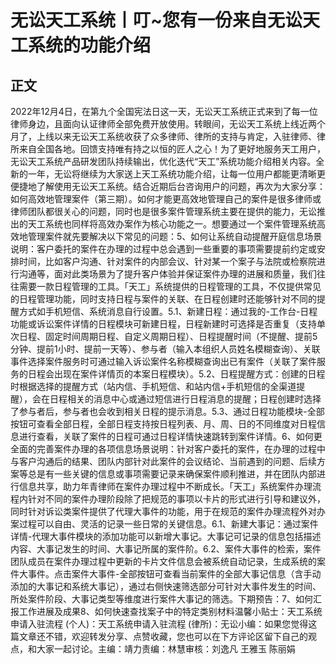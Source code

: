 # 无讼天工系统丨叮~您有一份来自无讼天工系统的功能介绍
## 正文
2022年12月4日，在第九个全国宪法日这一天，无讼天工系统正式来到了每一位律师身边，且面向认证律师全部免费开放使用。转眼间，无讼天工系统上线近两个月了，上线以来无讼天工系统收获了众多律师、律所的支持与肯定，入驻律师、律所来自全国各地。回馈支持唯有持之以恒的匠人之心！为了更好地服务天工用户，无讼天工系统产品研发团队持续输出，优化迭代“天工”系统功能介绍相关内容。全新的一年，无讼将继续为大家送上天工系统功能介绍，让每一位用户都能更清晰更便捷地了解使用无讼天工系统。结合近期后台咨询用户的问题，再次为大家分享：如何高效地管理案件（第三期）。如何才能更高效地管理自己的案件是很多律师或律师团队都很关心的问题，同时也是很多案件管理系统主要在提供的能力，无讼推出的天工系统也同样将高效办案作为核心功能之一。想要通过一个案件管理系统高效地管理案件就先要解决以下常见的问题：5、如何让系统自动提醒开庭信息场景说明：客户委托的案件在办理的过程中总会遇到一些重要的事项需要提前约定或安排时间，比如客户沟通、针对案件的内部会议、针对某一个案子与法院或检察院进行沟通等，面对此类场景为了提升客户体验并保证案件办理的进展和质量，我们往往需要一款日程管理的工具。「天工」系统提供的日程管理的工具，不仅提供常见的日程管理功能，同时支持日程与案件的关联、在日程创建时还能够针对不同的提醒方式如手机短信、系统消息自行设置。5.1、新建日程：通过我的-工作台-日程功能或诉讼案件详情的日程模块可新建日程，日程新建时可选择是否重复（支持单次日程、固定时间周期日程、自定义周期日程）、日程提醒时间（不提醒、提前5分钟、提前1小时、提前一天等）、参与者（输入本组织人员姓名模糊查询）、关联事件选择案件服务时可通过输入诉讼案件名称模糊查询出已有案件（关联了案件服务的日程会出现在案件详情页的本案日程模块）。5.2、日程提醒方式：创建的日程时根据选择的提醒方式（站内信、手机短信、和站内信+手机短信的全渠道提醒），会在日程相关的消息中心或通过短信进行日程消息的提醒；日程创建时选择了参与者后，参与者也会收到相关日程的提示消息。5.3、通过日程功能模块-全部按钮可查看全部日程，全部日程支持按日程列表、月、周、日的不同维度对日程信息进行查看，关联了案件的日程可通过日程详情快速跳转到案件详情。6、如何更全面的完善案件办理的各项信息场景说明：针对客户委托的案件，在办理的过程中与客户沟通后的结果、团队内部针对此案件的会议结论、当前遇到的问题、后续方案等总是有一些关键的信息或事项需要记录来确保案件顺利推进，并在团队内部进行信息共享，助力年青律师在案件办理过程中不断成长。「天工」系统案件办理流程内针对不同的案件办理阶段除了把规范的事项以卡片的形式进行引导和建议外，同时针对诉讼类案件提供了代理大事件的功能，用于在规范的案件办理流程外对办案过程可以自由、灵活的记录一些日常的关键信息。6.1、新建大事记：通过案件详情-代理大事件模块的添加功能可以新增大事记。大事记可记录的信息包括描述内容、大事记发生的时间、大事记所属的案件阶。6.2、案件大事件的检索，案件团队成员在案件办理过程中更新的卡片文件信息会被系统自动记录，生成系统的案件大事件。点击案件大事件-全部按钮可查看当前案件的全部大事记信息（含手动添加的大事记和系统大事记），通过右侧快速筛选部分可针对大事件发生的时间、所处案件阶段、大事记类型等维度进行案件大事记的筛选。下期预告：7、如何汇报工作进展及成果8、如何快速查找案子中的特定类别材料温馨小贴士：天工系统申请入驻流程 (个人)：天工系统申请入驻流程 (律所)：无讼小编：如果您觉得这篇文章还不错，欢迎转发分享、点赞收藏，您也可以在下方评论区留下自己的观点，和大家一起讨论。主编：靖力责编：林慧审核：刘逸凡 王雅玉 陈丽娟